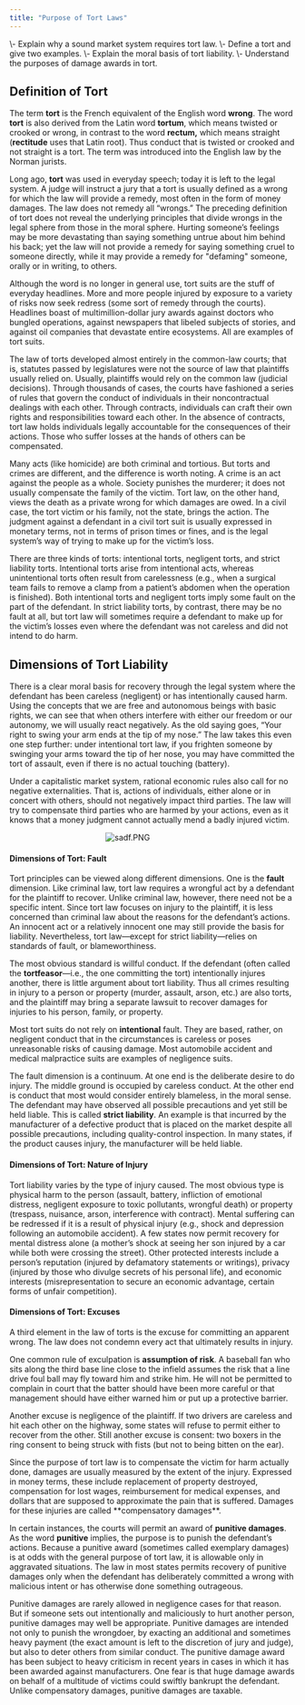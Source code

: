 ```yaml
---
title: "Purpose of Tort Laws"
---
```

<div className="content-chunk" data-subsection-id = "Purpose-of-Tort-Laws-76t">
<Info title="LEARNING OBJECTIVES">\- Explain why a sound market system requires tort law.  
\- Define a tort and give two examples.  
\- Explain the moral basis of tort liability.  
\- Understand the purposes of damage awards in tort.</Info>

Definition of __Tort__
----------------------

The term __tort__ is the French equivalent of the English word __wrong__. The word __tort__ is also derived from the Latin word __tortum__, which means twisted or crooked or wrong, in contrast to the word __rectum,__ which means straight (__rectitude__ uses that Latin root). Thus conduct that is twisted or crooked and not straight is a tort. The term was introduced into the English law by the Norman jurists.

Long ago, __tort__ was used in everyday speech; today it is left to the legal system. A judge will instruct a jury that a tort is usually defined as a wrong for which the law will provide a remedy, most often in the form of money damages. The law does not remedy all “wrongs.” The preceding definition of tort does not reveal the underlying principles that divide wrongs in the legal sphere from those in the moral sphere. Hurting someone’s feelings may be more devastating than saying something untrue about him behind his back; yet the law will not provide a remedy for saying something cruel to someone directly, while it may provide a remedy for "defaming" someone, orally or in writing, to others.

Although the word is no longer in general use, tort suits are the stuff of everyday headlines. More and more people injured by exposure to a variety of risks now seek redress (some sort of remedy through the courts). Headlines boast of multimillion-dollar jury awards against doctors who bungled operations, against newspapers that libeled subjects of stories, and against oil companies that devastate entire ecosystems. All are examples of tort suits.

The law of torts developed almost entirely in the common-law courts; that is, statutes passed by legislatures were not the source of law that plaintiffs usually relied on. Usually, plaintiffs would rely on the common law (judicial decisions). Through thousands of cases, the courts have fashioned a series of rules that govern the conduct of individuals in their noncontractual dealings with each other. Through contracts, individuals can craft their own rights and responsibilities toward each other. In the absence of contracts, tort law holds individuals legally accountable for the consequences of their actions. Those who suffer losses at the hands of others can be compensated.

Many acts (like homicide) are both criminal and tortious. But torts and crimes are different, and the difference is worth noting. A crime is an act against the people as a whole. Society punishes the murderer; it does not usually compensate the family of the victim. Tort law, on the other hand, views the death as a private wrong for which damages are owed. In a civil case, the tort victim or his family, not the state, brings the action. The judgment against a defendant in a civil tort suit is usually expressed in monetary terms, not in terms of prison times or fines, and is the legal system’s way of trying to make up for the victim’s loss.
</div>
<div className="content-chunk" data-subsection-id = "Kinds-of-Torts-77t">
There are three kinds of torts: intentional torts, negligent torts, and strict liability torts. Intentional torts arise from intentional acts, whereas unintentional torts often result from carelessness (e.g., when a surgical team fails to remove a clamp from a patient’s abdomen when the operation is finished). Both intentional torts and negligent torts imply some fault on the part of the defendant. In strict liability torts, by contrast, there may be no fault at all, but tort law will sometimes require a defendant to make up for the victim’s losses even where the defendant was not careless and did not intend to do harm.

Dimensions of Tort Liability
----------------------------

There is a clear moral basis for recovery through the legal system where the defendant has been careless (negligent) or has intentionally caused harm. Using the concepts that we are free and autonomous beings with basic rights, we can see that when others interfere with either our freedom or our autonomy, we will usually react negatively. As the old saying goes, “Your right to swing your arm ends at the tip of my nose.” The law takes this even one step further: under intentional tort law, if you frighten someone by swinging your arms toward the tip of her nose, you may have committed the tort of assault, even if there is no actual touching (battery).

Under a capitalistic market system, rational economic rules also call for no negative externalities. That is, actions of individuals, either alone or in concert with others, should not negatively impact third parties. The law will try to compensate third parties who are harmed by your actions, even as it knows that a money judgment cannot actually mend a badly injured victim.

                                           ![sadf.PNG](https://nbjrajrmujlgxmcvqsge.supabase.co/storage/v1/object/public/strapi/files/sadf.PNG-13092852393d24c2d01b2d47df71e710.PNG)

#### Dimensions of Tort: Fault

Tort principles can be viewed along different dimensions. One is the **fault** dimension. Like criminal law, tort law requires a wrongful act by a defendant for the plaintiff to recover. Unlike criminal law, however, there need not be a specific intent. Since tort law focuses on injury to the plaintiff, it is less concerned than criminal law about the reasons for the defendant’s actions. An innocent act or a relatively innocent one may still provide the basis for liability. Nevertheless, tort law—except for strict liability—relies on standards of fault, or blameworthiness.

The most obvious standard is willful conduct. If the defendant (often called the **tortfeasor**—i.e., the one committing the tort) intentionally injures another, there is little argument about tort liability. Thus all crimes resulting in injury to a person or property (murder, assault, arson, etc.) are also torts, and the plaintiff may bring a separate lawsuit to recover damages for injuries to his person, family, or property.

Most tort suits do not rely on __intentional__ fault. They are based, rather, on negligent conduct that in the circumstances is careless or poses unreasonable risks of causing damage. Most automobile accident and medical malpractice suits are examples of negligence suits.

The fault dimension is a continuum. At one end is the deliberate desire to do injury. The middle ground is occupied by careless conduct. At the other end is conduct that most would consider entirely blameless, in the moral sense. The defendant may have observed all possible precautions and yet still be held liable. This is called **strict liability**. An example is that incurred by the manufacturer of a defective product that is placed on the market despite all possible precautions, including quality-control inspection. In many states, if the product causes injury, the manufacturer will be held liable.

#### Dimensions of Tort: Nature of Injury

Tort liability varies by the type of injury caused. The most obvious type is physical harm to the person (assault, battery, infliction of emotional distress, negligent exposure to toxic pollutants, wrongful death) or property (trespass, nuisance, arson, interference with contract). Mental suffering can be redressed if it is a result of physical injury (e.g., shock and depression following an automobile accident). A few states now permit recovery for mental distress alone (a mother’s shock at seeing her son injured by a car while both were crossing the street). Other protected interests include a person’s reputation (injured by defamatory statements or writings), privacy (injured by those who divulge secrets of his personal life), and economic interests (misrepresentation to secure an economic advantage, certain forms of unfair competition).

#### Dimensions of Tort: Excuses

A third element in the law of torts is the excuse for committing an apparent wrong. The law does not condemn every act that ultimately results in injury.

One common rule of exculpation is **assumption of risk**. A baseball fan who sits along the third base line close to the infield assumes the risk that a line drive foul ball may fly toward him and strike him. He will not be permitted to complain in court that the batter should have been more careful or that management should have either warned him or put up a protective barrier.

Another excuse is negligence of the plaintiff. If two drivers are careless and hit each other on the highway, some states will refuse to permit either to recover from the other. Still another excuse is consent: two boxers in the ring consent to being struck with fists (but not to being bitten on the ear).
</div>
<div className="content-chunk" data-subsection-id = "Damages-78t">
Since the purpose of tort law is to compensate the victim for harm actually done, damages are usually measured by the extent of the injury. Expressed in money terms, these include replacement of property destroyed, compensation for lost wages, reimbursement for medical expenses, and dollars that are supposed to approximate the pain that is suffered. Damages for these injuries are called **compensatory damages**.

In certain instances, the courts will permit an award of **punitive damages**. As the word __punitive__ implies, the purpose is to punish the defendant’s actions. Because a punitive award (sometimes called exemplary damages) is at odds with the general purpose of tort law, it is allowable only in aggravated situations. The law in most states permits recovery of punitive damages only when the defendant has deliberately committed a wrong with malicious intent or has otherwise done something outrageous.

Punitive damages are rarely allowed in negligence cases for that reason. But if someone sets out intentionally and maliciously to hurt another person, punitive damages may well be appropriate. Punitive damages are intended not only to punish the wrongdoer, by exacting an additional and sometimes heavy payment (the exact amount is left to the discretion of jury and judge), but also to deter others from similar conduct. The punitive damage award has been subject to heavy criticism in recent years in cases in which it has been awarded against manufacturers. One fear is that huge damage awards on behalf of a multitude of victims could swiftly bankrupt the defendant. Unlike compensatory damages, punitive damages are taxable.
</div>
